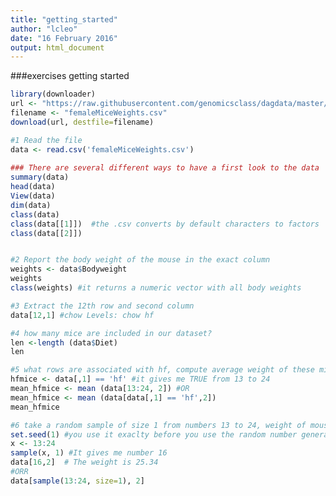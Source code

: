 ```yaml
---
title: "getting_started"
author: "lcleo"
date: "16 February 2016"
output: html_document
---
```


###exercises getting started

```r
library(downloader) 
url <- "https://raw.githubusercontent.com/genomicsclass/dagdata/master/inst/extdata/femaleMiceWeights.csv"
filename <- "femaleMiceWeights.csv" 
download(url, destfile=filename)
```

```r
#1 Read the file
data <- read.csv('femaleMiceWeights.csv')
 
### There are several different ways to have a first look to the data
summary(data) 
head(data)
View(data)
dim(data)
class(data)
class(data[[1]])  #the .csv converts by default characters to factors 
class(data[[2]])


#2 Report the body weight of the mouse in the exact column
weights <- data$Bodyweight
weights
class(weights) #it returns a numeric vector with all body weights

#3 Extract the 12th row and second column
data[12,1] #chow Levels: chow hf 

#4 how many mice are included in our dataset?
len <-length (data$Diet)
len

#5 what rows are associated with hf, compute average weight of these mice
hfmice <- data[,1] == 'hf' #it gives me TRUE from 13 to 24
mean_hfmice <- mean (data[13:24, 2]) #OR
mean_hfmice <- mean (data[data[,1] == 'hf',2])  
mean_hfmice

#6 take a random sample of size 1 from numbers 13 to 24, weight of mouse represented by this row
set.seed(1) #you use it exaclty before you use the random number generator
x <- 13:24
sample(x, 1) #It gives me number 16
data[16,2]  # The weight is 25.34
#ORR
data[sample(13:24, size=1), 2]
```



